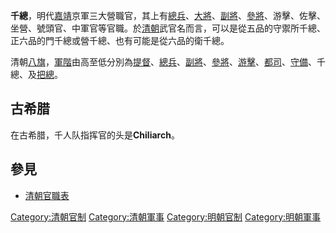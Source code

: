 '''千總'''，明代[[嘉靖|嘉靖]]京軍三大營職官，其上有[[總兵|總兵]]、[[大將|大將]]、[[副將|副將]]、[[參將|參將]]、游擊、佐擊、坐營、號頭官、中軍官等官職。於[[清朝|清朝]]武官名而言，可以是從五品的守禦所千總、正六品的門千總或營千總、也有可能是從六品的衛千總。

清朝[[八旗|八旗]]，[[軍階|軍階]]由高至低分別為[[提督總兵官|提督]]、[[總兵|總兵]]、[[副將|副將]]、[[參將|參將]]、[[游擊官|游擊]]、[[都司|都司]]、[[守備|守備]]、千總、及[[把總|把總]]。

==古希腊==
在古希腊，千人队指挥官的头是'''Chiliarch'''。

==參見==
*[[清朝官職表|清朝官職表]]

{{Government-official-hist-stub}}
[[Category:清朝官制|Category:清朝官制]]
[[Category:清朝軍事|Category:清朝軍事]]
[[Category:明朝官制|Category:明朝官制]]
[[Category:明朝軍事|Category:明朝軍事]]
